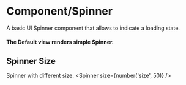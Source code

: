 

<Meta
  title='Design/Spinner'
  component={Spinner}
  decorators={[withKnobs]}
/>


# Component/Spinner
A basic UI Spinner component that allows to indicate a loading state.


#### The Default view renders simple Spinner.
<Preview>
  <Story name='Default'>
    <Spinner/>
  </Story>
</Preview>


## Spinner Size
Spinner with different size.
<Preview>
  <Story name='Spinner Size'>
    <Spinner size={number('size', 50)} />
  </Story>
</Preview>
